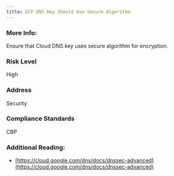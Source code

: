 ```yaml
---
title: GCP DNS Key Should Use Secure Algorithm
---
```


### More Info:

Ensure that Cloud DNS key uses secure algorithm for encryption.

### Risk Level

High

### Address

Security

### Compliance Standards

CBP

### Additional Reading:

- [https://cloud.google.com/dns/docs/dnssec-advanced](https://cloud.google.com/dns/docs/dnssec-advanced)

